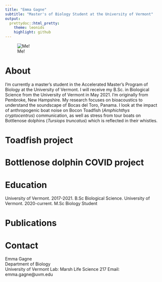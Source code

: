 ```yaml
---
title: "Emma Gagne"
subtitle: "Master's of Biology Student at the University of Vermont"
output: 
  prettydoc::html_pretty:
    theme: leonids
    highlight: github
---
```

![Me!](headshot.jpg)

# About

I'm currently a master's student in the Accelerated Master's Program of Biology at the University of Vermont. I will receive my B.Sc. in Biological Science from the University of Vermont in May 2021. I'm originally from Pembroke, New Hampshire. My research focuses on bioacoustics to understand the soundscape of Bocas del Toro, Panama. I look at the impact of anthropogenic boat noise on Bocon Toadfish (*Amphichthys cryptocentrus*) communication, as well as stress from tour boats on Bottlenose dolphins (*Tursiops truncatus*) which is reflected in their whistles.

# Toadfish project

# Bottlenose dolphin COVID project


# Education

University of Vermont. 2017-2021. B.Sc Biological Science.
University of Vermont. 2020-current. M.Sc Biology Student

# Publications

# Contact
Emma Gagne  
Department of Biology  
University of Vermont
Lab: Marsh Life Science 217
Email: emma.gagne@uvm.edu